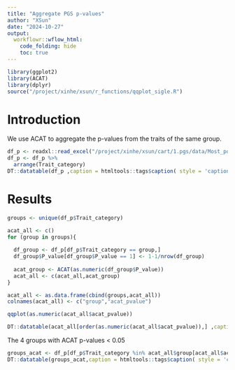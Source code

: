 ```yaml
---
title: "Aggregate PGS p-values"
author: "XSun"
date: "2024-10-27"
output:
  workflowr::wflow_html:
    code_folding: hide
    toc: true
---
```


```r
library(ggplot2)
library(ACAT)
library(dplyr)
source("/project/xinhe/xsun/r_functions/qqplot_sigle.R")
```

# Introduction

We use ACAT to aggregate the p-values from the traits of the same group.

```r
df_p <- readxl::read_excel("/project/xinhe/xsun/cart/1.pgs/data/Most_pop_MULTI_PC3_PHENOTYPE.xlsx")
df_p <- df_p %>%
  arrange(Trait_category)
DT::datatable(df_p ,caption = htmltools::tags$caption( style = 'caption-side: left; text-align: left; color:black;  font-size:150% ;','P-values for PGS'),options = list(pageLength = 5) )
```

# Results

```r

groups <- unique(df_p$Trait_category)

acat_all <- c()
for (group in groups){
  
  df_group <- df_p[df_p$Trait_category == group,]
  df_group$P_value[df_group$P_value == 1] <- 1-1/nrow(df_group)
  
  acat_group <- ACAT(as.numeric(df_group$P_value))
  acat_all <- c(acat_all,acat_group)
}

acat_all <- as.data.frame(cbind(groups,acat_all))
colnames(acat_all) <- c("group","acat_pvalue")

qqplot(as.numeric(acat_all$acat_pvalue))

DT::datatable(acat_all[order(as.numeric(acat_all$acat_pvalue)),] ,caption = htmltools::tags$caption( style = 'caption-side: left; text-align: left; color:black;  font-size:150% ;','ACAT p-value for each group'),options = list(pageLength = 10) )
```

The 4 groups with ACAT p-values < 0.05


```r
groups_acat <- df_p[df_p$Trait_category %in% acat_all$group[acat_all$acat_pvalue < 0.05],]
DT::datatable(groups_acat,caption = htmltools::tags$caption( style = 'caption-side: left; text-align: left; color:black;  font-size:150% ;','ACAT p-value for each group'),options = list(pageLength = 10) )
```
